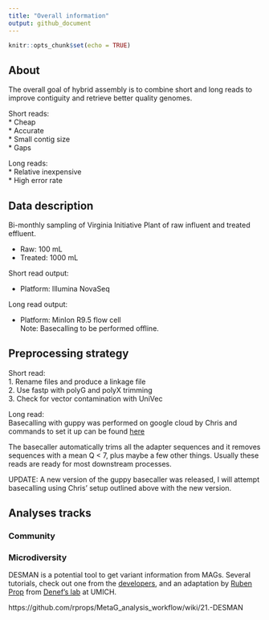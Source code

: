 ```yaml
---
title: "Overall information"
output: github_document
---
```


```r
knitr::opts_chunk$set(echo = TRUE)
```

## About
The overall goal of hybrid assembly is to combine short and long reads to improve contiguity and retrieve better quality genomes.  

Short reads:  
* Cheap  
* Accurate  
* Small contig size  
* Gaps  
    
Long reads:  
* Relative inexpensive  
* High error rate

## Data description
Bi-monthly sampling of Virginia Initiative Plant of raw influent and treated effluent.  

* Raw: 100 mL  
* Treated: 1000 mL  

Short read output:  

* Platform: Illumina NovaSeq  

Long read output:  

* Platform: MinIon R9.5 flow cell  
Note: Basecalling to be performed offline. 

## Preprocessing strategy  

Short read:  
1. Rename files and  produce a linkage file  
2. Use fastp with polyG and polyX trimming  
3. Check for vector contamination with UniVec  

Long read:  
Basecalling with guppy was performed on google cloud by Chris and commands to set it up can be found [here](https://gist.github.com/chrisLanderson/3f8443e5ab837c14c2249102343b6587){target="blank_"}

The basecaller automatically trims all the adapter sequences and it removes sequences with a mean Q < 7, plus maybe a few other things. Usually these reads are ready for most downstream processes.

UPDATE: A new version of the guppy basecaller was released, I will attempt basecalling using Chris' setup outlined above with the new version. 

## Analyses tracks

### Community
### Microdiversity 

DESMAN is a potential tool to get variant information from MAGs.
Several tutorials, check out one from the [developers](https://github.com/chrisquince/StrainMetaSim){target="_blank"}, and an adaptation by [Ruben Prop](https://github.com/rprops/MetaG_analysis_workflow/wiki/21.-DESMAN){target="_blank"} from [Denef's lab](http://www-personal.umich.edu/~vdenef/index.htm) at UMICH.

https://github.com/rprops/MetaG_analysis_workflow/wiki/21.-DESMAN
